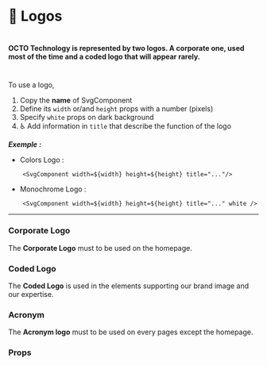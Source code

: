 



<Meta title="⚛️Atoms|💎 Logos" />

# 💎 Logos

#

#

#### OCTO Technology is represented by two logos. A corporate one, used most of the time and a coded logo that will appear rarely.

#

To use a logo,

1. Copy the **name** of SvgComponent
2. Define its `width` or/and `height` props with a number (pixels)
3. Specify `white` props on dark background
4. ♿ Add information in `title` that describe the function of the logo

**_Exemple :_**

  - Colors Logo :

  ```
      <SvgComponent width=${width} height=${height} title="..."/>

  ```

  - Monochrome Logo :

  ```
      <SvgComponent width=${width} height=${height} title="..." white />
  ```
---

### Corporate Logo

The **Corporate Logo** must to be used on the homepage.

<Preview>
  <Story name="Corporate Logo">
    <div>
      <Corporate width={100} height={100} />
      <Corporate className="background" width={100} height={100} white />
    </div>
  </Story>
</Preview>

### Coded Logo

The **Coded Logo** is used in the elements supporting our brand image and our expertise.

<Preview>
  <Story name="Coded Logo">
    <div>
      <Coded width={100} height={100} />
      <Coded className="background" width={100} height={100} white />
    </div>
  </Story>
</Preview>

### Acronym

The **Acronym logo** must to be used on every pages except the homepage.

<Preview>
  <Story name="Acronym">
    <div>
    <Acronym width={100} height={100} />
     <Acronym className="background" width={100} height={100} white/>
    </div>
  </Story>
</Preview>

### Props

<Props of={Acronym} />
